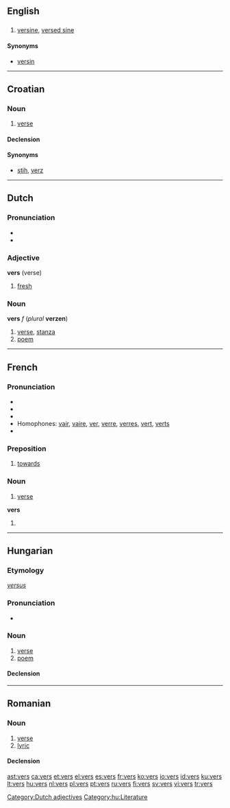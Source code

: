 {{also|verš}}
==English==

==={{abbreviation}}===
{{infl|en|abbreviation}}

# {{trigonometry}} [[versine]], [[versed sine]]

====Synonyms====
* [[versin]]

----

==Croatian==

===Noun===
{{hr-noun|g=m|versi}}

# {{archaic|lang=hr}} [[verse]]

====Declension====
{{hr-decl-dan}}

====Synonyms====
* [[stih]], [[verz]]

----

==Dutch==

===Pronunciation===
* {{IPA|/vers/|lang=nl}}
* {{audio|Nl-vers.ogg|audio}}

===Adjective===
'''vers''' (verse)

# [[fresh]]

===Noun===
'''vers''' ''f'' (''plural'' '''verzen''')

# [[verse]], [[stanza]]
# [[poem]]

[[Category:Dutch adjectives]]

----

==French==

===Pronunciation===
* {{audio|Fr-vers.ogg|audio}}
* {{IPA | /vɛːʁ/}}
* {{SAMPA | /vE:R/}}
* Homophones: [[vair]], [[vaire]], [[ver]], [[verre]], [[verres]], [[vert]], [[verts]]
* {{rhymes|εːʀ|lang=fr}}

===Preposition===
{{infl|fr|preposition}}

# [[towards]]

===Noun===
{{fr-noun|m| plural=vers}}

# [[verse]]

'''vers''' {{m|p}}

# {{plural of | ver#French | ver|lang=French}}

----

==Hungarian==

===Etymology===
{{etyl|la|hu}} ''[[versus]]''

===Pronunciation===
* {{IPA|/ˈvɛrʃ/|lang=hu}}

===Noun===
{{hu-noun|ek}}

# [[verse]]
# [[poem]]

====Declension====
{{hu-decl-ek|ver|s|et}}{{hu-pos-etek|vers||ei}}

[[Category:hu:Literature]]

----

==Romanian==

===Noun===
{{ro-noun|gend=n|pl=versuri}}

# [[verse]]
# [[lyric]]

====Declension====
{{ro-noun-n-uri}}

[[ast:vers]]
[[ca:vers]]
[[et:vers]]
[[el:vers]]
[[es:vers]]
[[fr:vers]]
[[ko:vers]]
[[io:vers]]
[[id:vers]]
[[ku:vers]]
[[lt:vers]]
[[hu:vers]]
[[nl:vers]]
[[pl:vers]]
[[pt:vers]]
[[ru:vers]]
[[fi:vers]]
[[sv:vers]]
[[vi:vers]]
[[tr:vers]]
